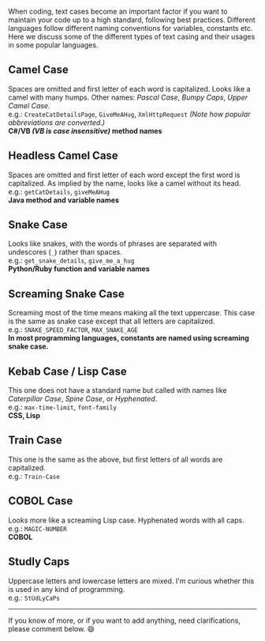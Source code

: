 <!-- ---
title: 'Text Cases in Programming'
date: '2017-01-16 11:12:22 +0530'
cover: "https://unsplash.it/400/300/?random?BoldMage"
category: programming
tags:
  - naming conventions
  - programming
--- -->

When coding, text cases become an important factor if you want to maintain your code up to a high standard, following best practices. Different languages follow different naming conventions for variables, constants etc. Here we discuss some of the different types of text casing and their usages in some popular languages.

## Camel Case

Spaces are omitted and first letter of each word is capitalized. Looks like a camel with many humps. Other names: _Pascal Case_, _Bumpy Caps_, _Upper Camel Case_.  
e.g.: `CreateCatDetailsPage`, `GiveMeAHug`, `XmlHttpRequest` _(Note how popular abbreviations are converted.)_  
**C#/VB _(VB is case insensitive)_ method names**

## Headless Camel Case

Spaces are omitted and first letter of each word except the first word is capitalized. As implied by the name, looks like a camel without its head.  
e.g.: `getCatDetails`, `giveMeAHug`  
**Java method and variable names**

## Snake Case

Looks like snakes, with the words of phrases are separated with undescores (`_`) rather than spaces.  
e.g.: `get_snake_details`, `give_me_a_hug`  
**Python/Ruby function and variable names**

## Screaming Snake Case

Screaming most of the time means making all the text uppercase. This case is the same as snake case except that all letters are capitalized.  
e.g.: `SNAKE_SPEED_FACTOR`, `MAX_SNAKE_AGE`  
**In most programming languages, constants are named using screaming snake case.**

## Kebab Case / Lisp Case

This one does not have a standard name but called with names like _Caterpillar Case_, _Spine Case_, or _Hyphenated_.  
e.g.: `max-time-limit`, `font-family`  
**CSS, Lisp**

## Train Case

This one is the same as the above, but first letters of all words are capitalized.  
e.g.: `Train-Case`

## COBOL Case

Looks more like a screaming Lisp case. Hyphenated words with all caps.  
e.g.: `MAGIC-NUMBER`  
**COBOL**

## Studly Caps

Uppercase letters and lowercase letters are mixed. I'm curious whether this is used in any kind of programming.  
e.g.: `StUdLyCaPs`

---

If you know of more, or if you want to add anything, need clarifications, please comment below. :smile:
